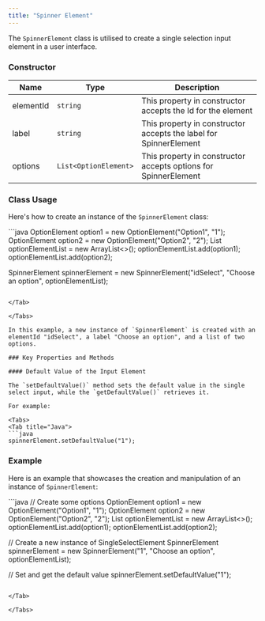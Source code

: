```yaml
---
title: "Spinner Element"
---
```


The `SpinnerElement` class is utilised to create a single selection input element in a user interface.

### Constructor

| Name      | Type                  | Description                                                       |
| --------- | --------------------- | ----------------------------------------------------------------- |
| elementId | `string`              | This property in constructor accepts the Id for the element       |
| label     | `string`              | This property in constructor accepts the label for SpinnerElement |
| options   | `List<OptionElement>` | This property in constructor accepts options for SpinnerElement   |

### Class Usage

Here's how to create an instance of the `SpinnerElement` class:

<Tabs>
<Tab title="Java">
```java
OptionElement option1 = new OptionElement("Option1", "1");
OptionElement option2 = new OptionElement("Option2", "2");
List<OptionElement> optionElementList = new ArrayList<>();
optionElementList.add(option1);
optionElementList.add(option2);

SpinnerElement spinnerElement = new SpinnerElement("idSelect", "Choose an option", optionElementList);
```

</Tab>

</Tabs>

In this example, a new instance of `SpinnerElement` is created with an elementId "idSelect", a label "Choose an option", and a list of two options.

### Key Properties and Methods

#### Default Value of the Input Element

The `setDefaultValue()` method sets the default value in the single select input, while the `getDefaultValue()` retrieves it.

For example:

<Tabs>
<Tab title="Java">
```java
spinnerElement.setDefaultValue("1");
```

</Tab>

</Tabs>

### Example

Here is an example that showcases the creation and manipulation of an instance of `SpinnerElement`:

<Tabs>
<Tab title="Java">
```java
// Create some options
OptionElement option1 = new OptionElement("Option1", "1");
OptionElement option2 = new OptionElement("Option2", "2");
List<OptionElement> optionElementList = new ArrayList<>();
optionElementList.add(option1);
optionElementList.add(option2);

// Create a new instance of SingleSelectElement
SpinnerElement spinnerElement = new SpinnerElement("1", "Choose an option", optionElementList);

// Set and get the default value
spinnerElement.setDefaultValue("1");
```

</Tab>

</Tabs>
